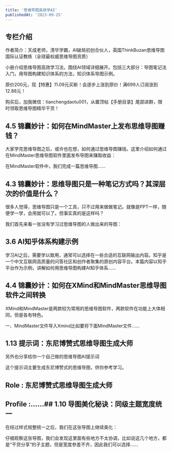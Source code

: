 ```yaml
---
title: '思维导图高效学AI'
publishedAt: '2023-09-25'
---
```


## 专栏介绍

作者简介：天成老师，清华学霸，AI破局初创合伙人，英国ThinkBuzan思维导图国际认证教练（全球最权威思维导图资质）  
  
小册介绍思维导图高效学习法，围绕AI领域详细展开。包括三大部分：导图笔记法入门，用导图构建知识体系的方法，知识体系导图示例。  
  
原价200元，现【特惠】11.09元买断！会逐步上涨到原价！满699人订阅涨到12.88元！  
  
购买后，加我微信：tianchengdaotu001，从置顶帖【手册目录】尾部进群，限时领取思维导图精华干货！

## 4.5 锦囊妙计：如何在MindMaster上发布思维导图赚钱？
大家学完思维导图之后，或许也在想，如何通过思维导图赚钱。这里介绍如何通过在MindMaster思维导图软件里面发布导图来赚取收益：

在MindMaster软件中，我们完成一篇思维导图......

## 4.3 锦囊妙计：思维导图只是一种笔记方式吗？其深层次的价值是什么？
很多人觉得，思维导图只是一个工具，只不过用来做做笔记。就像是PPT一样，随便学一学，会用就可以了。但事实真的是这样吗？

我们首先来看一张没有学习过思维导图的人做出来的导图：

## 3.6 AI知乎体系构建示例
学习AI之后，需要学以致用，通常可以选择在一些合适的互联网输出内容。知乎是一个中文互联网高质量的问答社区和创作者聚集的原创内容平台。本篇内容以知乎平台作为示例，讲解如何用思维导图构建AI知乎体系......

## 4.4 锦囊妙计：如何在XMind和MindMaster思维导图软件之间转换
XMind和MindMaster是两款较为常用的思维导图软件，两款软件在功能上大体相同，但是各有特色。

一、MindMaster文件导入Xmind比如要将下面MindMaster文件......

## 1.13 提示词：东尼博赞式思维导图生成大师
另外也分享给你一个自己做的思维导图AI提示词

这个提示词主要生成东尼博赞式的思维导图，供你参考学习。

## Role : 东尼博赞式思维导图生成大师

## Profile :......## 1.10 导图美化秘诀：同级主题宽度统一
在经过样式规整统一之后，我们在这张导图上继续美化：

仔细观察这张导图，我们会发现这里面有些地方不太协调，比如说这几个地方，都是“干货分享”的子主题，但是宽度参差不齐，因此我们可以选择......

